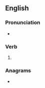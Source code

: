==English==

===Pronunciation===
* {{rhymes|en|ɪtən}}

===Verb===
{{head|en|verb form}}

# {{lb|en|obsolete}} {{past participle of|en|slit|nocat=1}}

===Anagrams===
* {{anagrams|en|a=eilnstt|Littens|netlist|settlin'}}
